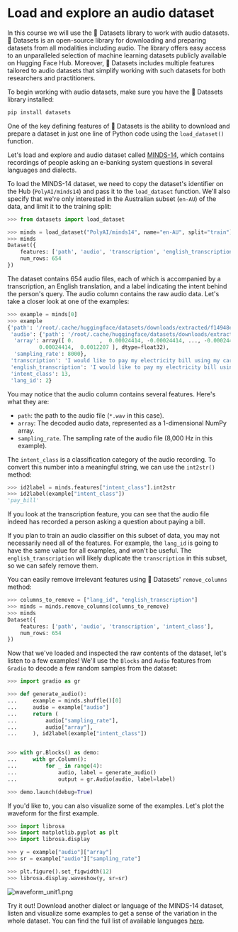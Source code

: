 # Load and explore an audio dataset

<!--  The content here is adapted from a blog post https://huggingface.co/blog/audio-datasets -->
<!--  It requires some work -->

In this course we will use the 🤗 Datasets library to work with audio datasets. 🤗 Datasets is an open-source library for
downloading and preparing datasets from all modalities including audio. The library offers easy access to an unparalleled
selection of machine learning datasets publicly available on Hugging Face Hub. Moreover, 🤗 Datasets includes multiple
features tailored to audio datasets that simplify working with such datasets for both researchers and practitioners.

To begin working with audio datasets, make sure you have the 🤗 Datasets library installed:

```bash
pip install datasets
```

One of the key defining features of 🤗 Datasets is the ability to download and prepare a dataset in just one line of
Python code using the `load_dataset()` function.

Let's load and explore and audio dataset called [MINDS-14](https://huggingface.co/datasets/PolyAI/minds14), which contains
recordings of people asking an e-banking system questions in several languages and dialects.

To load the MINDS-14 dataset, we need to copy the dataset's identifier on the Hub (`PolyAI/minds14`) and pass it
to the `load_dataset` function. We'll also specify that we're only interested in the Australian subset (`en-AU`) of
the data, and limit it to the training split:

```py
>>> from datasets import load_dataset

>>> minds = load_dataset("PolyAI/minds14", name="en-AU", split="train")
>>> minds
Dataset({
    features: ['path', 'audio', 'transcription', 'english_transcription', 'intent_class', 'lang_id'],
    num_rows: 654
})
```

The dataset contains 654 audio files, each of which is accompanied by a transcription, an English translation, and a label
indicating the intent behind the person's query. The audio column contains the raw audio data. Let's take a closer look
at one of the examples:

```py
>>> example = minds[0]
>>> example
{'path': '/root/.cache/huggingface/datasets/downloads/extracted/f14948e0e84be638dd7943ac36518a4cf3324e8b7aa331c5ab11541518e9368c/en-AU~PAY_BILL/response_4.wav',
 'audio': {'path': '/root/.cache/huggingface/datasets/downloads/extracted/f14948e0e84be638dd7943ac36518a4cf3324e8b7aa331c5ab11541518e9368c/en-AU~PAY_BILL/response_4.wav',
  'array': array([ 0.        ,  0.00024414, -0.00024414, ..., -0.00024414,
          0.00024414,  0.0012207 ], dtype=float32),
  'sampling_rate': 8000},
 'transcription': 'I would like to pay my electricity bill using my card can you please assist',
 'english_transcription': 'I would like to pay my electricity bill using my card can you please assist',
 'intent_class': 13,
 'lang_id': 2}
```

You may notice that the audio column contains several features. Here's what they are:
* `path`: the path to the audio file (`*.wav` in this case).
* `array`: The decoded audio data, represented as a 1-dimensional NumPy array.
* `sampling_rate`. The sampling rate of the audio file (8,000 Hz in this example).

The `intent_class` is a classification category of the audio recording. To convert this number into a meaningful string,
we can use the `int2str()` method:

```py
>>> id2label = minds.features["intent_class"].int2str
>>> id2label(example["intent_class"])
'pay_bill'
```

If you look at the transcription feature, you can see that the audio file indeed has recorded a person asking a question
about paying a bill.

If you plan to train an audio classifier on this subset of data, you may not necessarily need all of the features. For example,
the `lang_id` is going to have the same value for all examples, and won't be useful. The `english_transcription` will likely
duplicate the `transcription` in this subset, so we can safely remove them.

You can easily remove irrelevant features using 🤗 Datasets' `remove_columns` method:

```py
>>> columns_to_remove = ["lang_id", "english_transcription"]
>>> minds = minds.remove_columns(columns_to_remove)
>>> minds
Dataset({
    features: ['path', 'audio', 'transcription', 'intent_class'],
    num_rows: 654
})
```

Now that we've loaded and inspected the raw contents of the dataset, let's listen to a few examples! We'll use the `Blocks`
and `Audio` features from `Gradio` to decode a few random samples from the dataset:

```py
>>> import gradio as gr

>>> def generate_audio():
...     example = minds.shuffle()[0]
...     audio = example["audio"]
...     return (
...         audio["sampling_rate"],
...         audio["array"],
...     ), id2label(example["intent_class"])


>>> with gr.Blocks() as demo:
...     with gr.Column():
...         for _ in range(4):
...             audio, label = generate_audio()
...             output = gr.Audio(audio, label=label)

>>> demo.launch(debug=True)
```

<!-- Add a Gradio demo -->

If you'd like to, you can also visualize some of the examples. Let's plot the waveform for the first example.

```py
>>> import librosa
>>> import matplotlib.pyplot as plt
>>> import librosa.display

>>> y = example["audio"]["array"]
>>> sr = example["audio"]["sampling_rate"]

>>> plt.figure().set_figwidth(12)
>>> librosa.display.waveshow(y, sr=sr)
```

![waveform_unit1.png](../../assets/img/waveform_unit1.png)

Try it out! Download another dialect or language of the MINDS-14 dataset, listen and visualize some examples to get a sense
of the variation in the whole dataset. You can find the full list of available languages [here](https://huggingface.co/datasets/PolyAI/minds14).